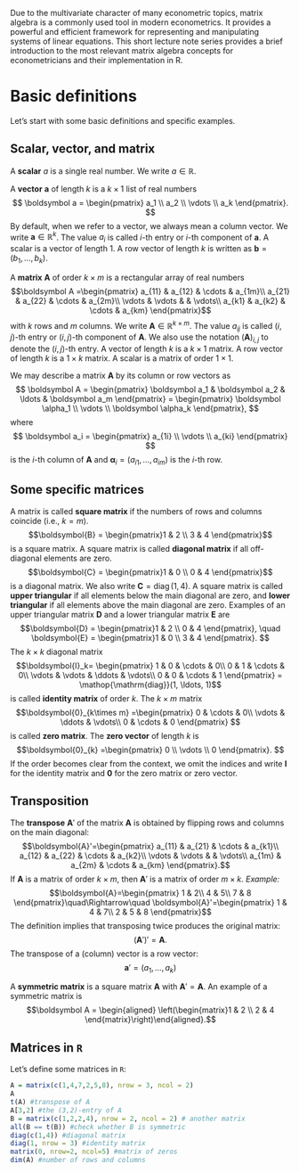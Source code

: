 
Due to the multivariate character of many econometric topics, matrix algebra is a commonly used tool in modern econometrics.
It provides a powerful and efficient framework for representing and manipulating systems of linear equations.
This short lecture note series provides a brief introduction to the most relevant matrix algebra concepts for econometricians and their implementation in R.

# Basic definitions

Let's start with some basic definitions and specific examples.

## Scalar, vector, and matrix

A **scalar** $a$ is a single real number. We write $a \in \mathbb R$.

A **vector** $\boldsymbol a$ of length $k$ is a $k \times 1$ list of
real numbers $$
\boldsymbol a = \begin{pmatrix} a_1 \\ a_2 \\ \vdots \\ a_k \end{pmatrix}.
$$ By default, when we refer to a vector, we always mean a column
vector. We write $\boldsymbol a \in \mathbb R^k$. The value $a_i$ is
called $i$-th entry or $i$-th component of $\boldsymbol a$. A scalar is
a vector of length 1. A row vector of length $k$ is written as
$\boldsymbol b = (b_1, \ldots, b_k)$.

A **matrix** $\boldsymbol A$ of order $k \times m$ is a rectangular
array of real numbers $$\boldsymbol A =\begin{pmatrix}
             a_{11} & a_{12} & \cdots & a_{1m}\\
             a_{21} & a_{22} & \cdots & a_{2m}\\
             \vdots & \vdots &       & \vdots\\
             a_{k1} & a_{k2} & \cdots & a_{km}
\end{pmatrix}$$ with $k$ rows and $m$ columns. We write
$\boldsymbol A \in \mathbb R^{k \times m}$. The value $a_{ij}$ is called
$(i,j)$-th entry or $(i,j)$-th component of $\boldsymbol A$. We also use
the notation $(\boldsymbol A)_{i,j}$ to denote the $(i,j)$-th entry. A
vector of length $k$ is a $k \times 1$ matrix. A row vector of length
$k$ is a $1 \times k$ matrix. A scalar is a matrix of order
$1 \times 1$.

We may describe a matrix $\boldsymbol A$ by its column or row vectors as
$$
\boldsymbol A = \begin{pmatrix} \boldsymbol a_1 & \boldsymbol a_2 & \ldots & \boldsymbol a_m \end{pmatrix} 
= \begin{pmatrix} \boldsymbol \alpha_1 \\ \vdots \\ \boldsymbol \alpha_k \end{pmatrix},
$$ where $$
\boldsymbol a_i = \begin{pmatrix} a_{1i} \\ \vdots \\ a_{ki} \end{pmatrix}
$$ is the $i$-th column of $\boldsymbol A$ and
$\boldsymbol \alpha_i = (a_{i1}, \ldots, a_{im})$ is the $i$-th row.

## Some specific matrices

A matrix is called **square matrix** if the numbers of rows and columns
coincide (i.e., $k=m$).
$$\boldsymbol{B} = \begin{pmatrix}1 & 2 \\ 3 & 4 \end{pmatrix}$$ is a
square matrix. A square matrix is called **diagonal matrix** if all
off-diagonal elements are zero.
$$\boldsymbol{C} = \begin{pmatrix}1 & 0 \\ 0 & 4 \end{pmatrix}$$ is a
diagonal matrix. We also write
$\boldsymbol C = \mathop{\mathrm{diag}}(1,4)$. A square matrix is called
**upper triangular** if all elements below the main diagonal are zero,
and **lower triangular** if all elements above the main diagonal are
zero. Examples of an upper triangular matrix $\boldsymbol D$ and a lower
triangular matrix $\boldsymbol E$ are
$$\boldsymbol{D} = \begin{pmatrix}1 & 2 \\ 0 & 4 \end{pmatrix},
\quad
\boldsymbol{E} = \begin{pmatrix}1 & 0 \\ 3 & 4 \end{pmatrix}.
$$ The $k \times k$ diagonal matrix $$\boldsymbol{I}_k=
      \begin{pmatrix}
      1      & 0      & \cdots & 0\\
      0      & 1      & \cdots & 0\\
      \vdots & \vdots & \ddots & \vdots\\
      0      & 0      & \cdots & 1
      \end{pmatrix} = \mathop{\mathrm{diag}}(1, \ldots, 1)$$ is called
**identity matrix** of order $k$. The $k \times m$ matrix
$$\boldsymbol{0}_{k\times m}
       =\begin{pmatrix}
             0      & \cdots & 0\\
            \vdots &  \ddots      & \vdots\\
            0      & \cdots & 0
       \end{pmatrix}
      $$ is called **zero matrix**. The **zero vector** of length $k$ is
$$\boldsymbol{0}_{k}
       =\begin{pmatrix}
             0   \\
            \vdots \\
            0 
       \end{pmatrix}.
      $$ If the order becomes clear from the context, we omit the
indices and write $\boldsymbol I$ for the identity matrix and
$\boldsymbol 0$ for the zero matrix or zero vector.

## Transposition

The **transpose** $\boldsymbol A'$ of the matrix $\boldsymbol A$ is
obtained by flipping rows and columns on the main diagonal:
$$\boldsymbol{A}'=\begin{pmatrix}
    a_{11} & a_{21} & \cdots & a_{k1}\\
    a_{12} & a_{22} & \cdots & a_{k2}\\
    \vdots & \vdots &       & \vdots\\
    a_{1m} & a_{2m} & \cdots & a_{km}
\end{pmatrix}.$$ If $\boldsymbol A$ is a matrix of order $k\times m$,
then $\boldsymbol A'$ is a matrix of order $m \times k$. *Example:*
$$\boldsymbol{A}=\begin{pmatrix}
        1 & 2\\
        4 & 5\\
        7 & 8
\end{pmatrix}\quad\Rightarrow\quad
\boldsymbol{A}'=\begin{pmatrix}
        1 & 4 & 7\\
        2 & 5 & 8
\end{pmatrix}$$ The definition implies that transposing twice produces
the original matrix: $$
(\boldsymbol A')' = \boldsymbol A.
$$ The transpose of a (column) vector is a row vector: $$
\boldsymbol a' = (a_1, \ldots, a_k)
$$

A **symmetric matrix** is a square matrix $\boldsymbol A$ with
$\boldsymbol{A}'=\boldsymbol{A}$. An example of a symmetric matrix is
$$\boldsymbol A = \begin{aligned}         \left(\begin{matrix}1 & 2 \\ 2 & 4 \end{matrix}\right)\end{aligned}.$$

## Matrices in `R`

Let's define some matrices in `R`:

```r
A = matrix(c(1,4,7,2,5,8), nrow = 3, ncol = 2)
A
t(A) #transpose of A
A[3,2] #the (3,2)-entry of A
B = matrix(c(1,2,2,4), nrow = 2, ncol = 2) # another matrix
all(B == t(B)) #check whether B is symmetric
diag(c(1,4)) #diagonal matrix
diag(1, nrow = 3) #identity matrix
matrix(0, nrow=2, ncol=5) #matrix of zeros
dim(A) #number of rows and columns
```
